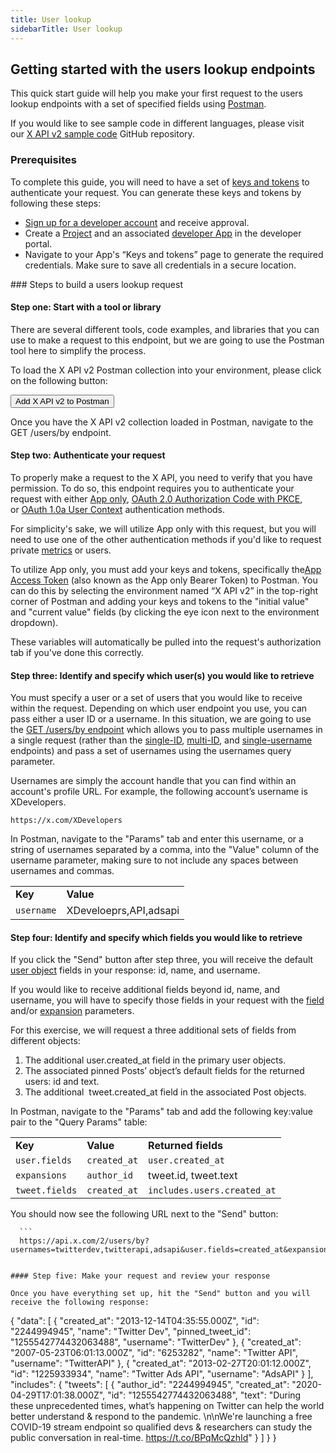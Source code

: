 ---
title: User lookup
sidebarTitle: User lookup
---


## Getting started with the users lookup endpoints

This quick start guide will help you make your first request to the users lookup endpoints with a set of specified fields using [Postman](/tutorials/postman-getting-started).

If you would like to see sample code in different languages, please visit our [X API v2 sample code](https://github.com/xdevplatform/Twitter-API-v2-sample-code) GitHub repository. 
<Note>
### Prerequisites

To complete this guide, you will need to have a set of [keys and tokens](/resources/fundamentals/authentication) to authenticate your request. You can generate these keys and tokens by following these steps:

* [Sign up for a developer account](https://developer.x.com/en/apply-for-access) and receive approval.
* Create a [Project](/resources/fundamentals/projects) and an associated [developer App](/resources/fundamentals/developer-apps) in the developer portal.
* Navigate to your App's “Keys and tokens” page to generate the required credentials. Make sure to save all credentials in a secure location.
</Note>
### Steps to build a users lookup request

#### Step one: Start with a tool or library

There are several different tools, code examples, and libraries that you can use to make a request to this endpoint, but we are going to use the Postman tool here to simplify the process.

To load the X API v2 Postman collection into your environment, please click on the following button:

<Button href="https://t.co/twitter-api-postman">
  Add X API v2 to Postman
</Button>

Once you have the X API v2 collection loaded in Postman, navigate to the GET /users/by endpoint.
 

#### Step two: Authenticate your request

To properly make a request to the X API, you need to verify that you have permission. To do so, this endpoint requires you to authenticate your request with either [App only](/resources/fundamentals/authentication#app-only-authentication-and-oauth-2-0-bearer-token), [OAuth 2.0 Authorization Code with PKCE](resources/fundamentals/authentication#oauth-2-0-authorization-code-flow-with-pkce-2), or [OAuth 1.0a User Context](/resources/fundamentals/authentication) authentication methods.

For simplicity's sake, we will utilize App only with this request, but you will need to use one of the other authentication methods if you'd like to request private [metrics](/x-api/fundamentals/metrics) or users. 

To utilize App only, you must add your keys and tokens, specifically the[App Access Token](/resources/fundamentals/authentication#using-and-generating-an-app-only-bearer-token) (also known as the App only Bearer Token) to Postman. You can do this by selecting the environment named “X API v2” in the top-right corner of Postman and adding your keys and tokens to the "initial value" and "current value" fields (by clicking the eye icon next to the environment dropdown).

These variables will automatically be pulled into the request's authorization tab if you've done this correctly.
 

#### Step three: Identify and specify which user(s) you would like to retrieve

You must specify a user or a set of users that you would like to receive within the request. Depending on which user endpoint you use, you can pass either a user ID or a username. In this situation, we are going to use the [GET /users/by endpoint](/x-api/users/user-lookup-by-usernames) which allows you to pass multiple usernames in a single request (rather than the [single-ID](/x-api/users/user-lookup-by-id), [multi-ID](/x-api/users/user-lookup-by-ids), and [single-username](/x-api/users/user-lookup-by-username) endpoints) and pass a set of usernames using the usernames query parameter.

Usernames are simply the account handle that you can find within an account's profile URL. For example, the following account’s username is XDevelopers.

`https://x.com/XDevelopers`

In Postman, navigate to the "Params" tab and enter this username, or a string of usernames separated by a comma, into the "Value" column of the username parameter, making sure to not include any spaces between usernames and commas. 

|     |     |
| :--- | :--- |
| **Key** | **Value** |
| `username` | XDeveloeprs,API,adsapi |

#### Step four: Identify and specify which fields you would like to retrieve

If you click the "Send" button after step three, you will receive the default [user object](/x-api/fundamentals/data-dictionary#user) fields in your response: id, name, and username.

If you would like to receive additional fields beyond id, name, and username, you will have to specify those fields in your request with the [field](https://developer.x.com/en/docs/x-api/data-dictionary/introduction/fields) and/or [expansion](https://developer.x.com/en/docs/x-api/data-dictionary/introduction/expansions) parameters.

For this exercise, we will request a three additional sets of fields from different objects:

1.  The additional user.created_at field in the primary user objects.
2.  The associated pinned Posts’ object’s default fields for the returned users: id and text.
3.  The additional  tweet.created_at field in the associated Post objects.
     

In Postman, navigate to the "Params" tab and add the following key:value pair to the "Query Params" table:

|     |     |     |
| :--- | :--- | :--- |
| **Key** | **Value** | **Returned fields** |
| `user.fields` | `created_at` | `user.created_at` |
| `expansions` | `author_id` | tweet.id, tweet.text |
| `tweet.fields` | `created_at` | `includes.users.created_at` |

You should now see the following URL next to the "Send" button:

      ```
      https://api.x.com/2/users/by?usernames=twitterdev,twitterapi,adsapi&user.fields=created_at&expansions=pinned_tweet_id&tweet.fields=author_id,created_at
```

#### Step five: Make your request and review your response

Once you have everything set up, hit the "Send" button and you will receive the following response:

```
{
  "data": [
    {
      "created_at": "2013-12-14T04:35:55.000Z",
      "id": "2244994945",
      "name": "Twitter Dev",
      "pinned_tweet_id": "1255542774432063488",
      "username": "TwitterDev"
    },
    {
      "created_at": "2007-05-23T06:01:13.000Z",
      "id": "6253282",
      "name": "Twitter API",
      "username": "TwitterAPI"
    },
    {
      "created_at": "2013-02-27T20:01:12.000Z",
      "id": "1225933934",
      "name": "Twitter Ads API",
      "username": "AdsAPI"
    }
  ],
  "includes": {
    "tweets": [
      {
        "author_id": "2244994945",
        "created_at": "2020-04-29T17:01:38.000Z",
        "id": "1255542774432063488",
        "text": "During these unprecedented times, what’s happening on Twitter can help the world better understand &amp; respond to the pandemic. \n\nWe're launching a free COVID-19 stream endpoint so qualified devs &amp; researchers can study the public conversation in real-time. https://t.co/BPqMcQzhId"
      }
    ]
  }
}
```